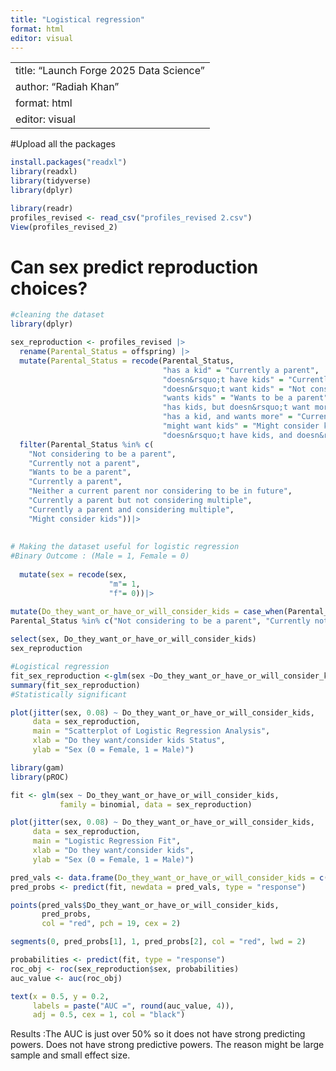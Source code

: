 ```yaml
---
title: "Logistical regression"
format: html
editor: visual
---
```


---
title: "Launch Forge 2025 Data Science"
author: "Radiah Khan"
format: html
editor: visual
---

#Upload all the packages

```r
install.packages("readxl")
library(readxl)
library(tidyverse)
library(dplyr)
```

```r
library(readr)
profiles_revised <- read_csv("profiles_revised 2.csv")
View(profiles_revised_2)
```

# Can sex predict reproduction choices?

```r
#cleaning the dataset 
library(dplyr)

sex_reproduction <- profiles_revised |>
  rename(Parental_Status = offspring) |>
  mutate(Parental_Status = recode(Parental_Status,
                                  "has a kid" = "Currently a parent",
                                  "doesn&rsquo;t have kids" = "Currently not a parent",
                                  "doesn&rsquo;t want kids" = "Not considering to be a parent",
                                  "wants kids" = "Wants to be a parent",
                                  "has kids, but doesn&rsquo;t want more" = "Currently a parent but not considering multiple",
                                  "has a kid, and wants more" = "Currently a parent and considering multiple",
                                  "might want kids" = "Might consider kids",
                                  "doesn&rsquo;t have kids, and doesn&rsquo;t want any" = "Neither a current parent nor considering to be in future")) |>
  filter(Parental_Status %in% c(
    "Not considering to be a parent",
    "Currently not a parent",
    "Wants to be a parent",
    "Currently a parent",
    "Neither a current parent nor considering to be in future",
    "Currently a parent but not considering multiple",
    "Currently a parent and considering multiple",
    "Might consider kids"))|>
  
  
# Making the dataset useful for logistic regression
#Binary Outcome : (Male = 1, Female = 0)
  
  mutate(sex = recode(sex, 
                      "m"= 1,
                      "f"= 0))|>

mutate(Do_they_want_or_have_or_will_consider_kids = case_when(Parental_Status %in% c("Currently a parent"  , "Wants to be a parent", "Currently a parent and considering multiple"  , "Might consider kids"  ) ~ 1, 
Parental_Status %in% c("Not considering to be a parent", "Currently not a parent", "Neither a current parent nor considering to be in future", "Currently a parent but not considering multiple" )~0))|>
  
select(sex, Do_they_want_or_have_or_will_consider_kids)
sex_reproduction

```

```r
#Logistical regression 
fit_sex_reproduction <-glm(sex ~Do_they_want_or_have_or_will_consider_kids,family=binomial(link=logit),data=sex_reproduction)
summary(fit_sex_reproduction)
#Statistically significant 
```

```r
plot(jitter(sex, 0.08) ~ Do_they_want_or_have_or_will_consider_kids,
     data = sex_reproduction,
     main = "Scatterplot of Logistic Regression Analysis",
     xlab = "Do they want/consider kids Status",
     ylab = "Sex (0 = Female, 1 = Male)")

library(gam)
library(pROC)

fit <- glm(sex ~ Do_they_want_or_have_or_will_consider_kids,
           family = binomial, data = sex_reproduction)

plot(jitter(sex, 0.08) ~ Do_they_want_or_have_or_will_consider_kids,
     data = sex_reproduction,
     main = "Logistic Regression Fit",
     xlab = "Do they want/consider kids",
     ylab = "Sex (0 = Female, 1 = Male)")

pred_vals <- data.frame(Do_they_want_or_have_or_will_consider_kids = c(0,1))
pred_probs <- predict(fit, newdata = pred_vals, type = "response")

points(pred_vals$Do_they_want_or_have_or_will_consider_kids,
       pred_probs,
       col = "red", pch = 19, cex = 2)

segments(0, pred_probs[1], 1, pred_probs[2], col = "red", lwd = 2)

probabilities <- predict(fit, type = "response")
roc_obj <- roc(sex_reproduction$sex, probabilities)
auc_value <- auc(roc_obj)

text(x = 0.5, y = 0.2,
     labels = paste("AUC =", round(auc_value, 4)),
     adj = 0.5, cex = 1, col = "black")

```

Results :The AUC is just over 50% so it does not have strong predicting powers. Does not have strong predictive powers. The reason might be large sample and small effect size.
